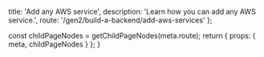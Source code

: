 
  title: 'Add any AWS service',
  description: 'Learn how you can add any AWS service.',
  route: '/gen2/build-a-backend/add-aws-services'
};

  const childPageNodes = getChildPageNodes(meta.route);
  return {
    props: {
      meta,
      childPageNodes
    }
  };
}

<Overview childPageNodes={props.childPageNodes} />
